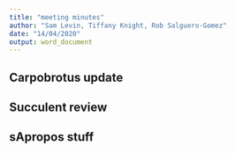 ```yaml
---
title: "meeting minutes"
author: "Sam Levin, Tiffany Knight, Rob Salguero-Gomez"
date: "14/04/2020"
output: word_document
---
```

  
## Carpobrotus update




## Succulent review



## sApropos stuff

